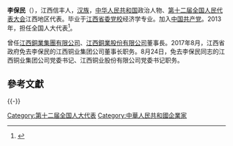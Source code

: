 '''李保民'''（{{bd|1957年|5月|}}），江西信丰人，[[汉族|汉族]]，[[中华人民共和国|中华人民共和国]]政治人物、[[第十二届全国人民代表大会|第十二届全国人民代表大会]]江西地区代表。毕业于[[江西省委党校|江西省委党校]]经济学专业。加入[[中国共产党|中国共产党]]。2013年，担任全国人大代表<ref>{{cite news|title=全国人大代表信息-李保民|url= http://210.82.31.1:8084/delegate/viewDelegate.action?dbid=121120|accessdate=2013-04-05|newspaper=全国人大网|archive-url=https://web.archive.org/web/20160305222947/http://www.npc.gov.cn/delegate/viewDelegate.action?dbid=121120|archive-date=2016-03-05|dead-url=yes}}</ref>。

曾任[[江西銅業集團有限公司|江西銅業集團有限公司]]、[[江西銅業股份有限公司|江西銅業股份有限公司]]董事長。2017年8月，江西省政府免去李保民的江西铜业集团公司董事长职务。8月24日，免去李保民同志的江西铜业集团公司党委书记、江西铜业股份有限公司党委书记职务。

==參考文獻==
{{reflist}}
{{-}}
{{start box}}
{{s-bus}}
{{s-before|[[李贻煌|李贻煌]]}}
{{s-title|[[江西铜业集团公司|江西铜业集团公司]]董事长|2011年8月-2017年8月}}
{{s-after|[[龙子平|龙子平]]}}
{{s-before|[[李贻煌|李贻煌]]}}
{{s-title|[[江西铜业股份有限公司|江西铜业股份有限公司]]董事长|2011年8月-2017年8月}}
{{s-after|[[龙子平|龙子平]]}}
{{end box}}
{{中国政治人物小作品}}

[[Category:第十二届全国人大代表|Category:第十二届全国人大代表]]
[[Category:中華人民共和國企業家|Category:中華人民共和國企業家]]